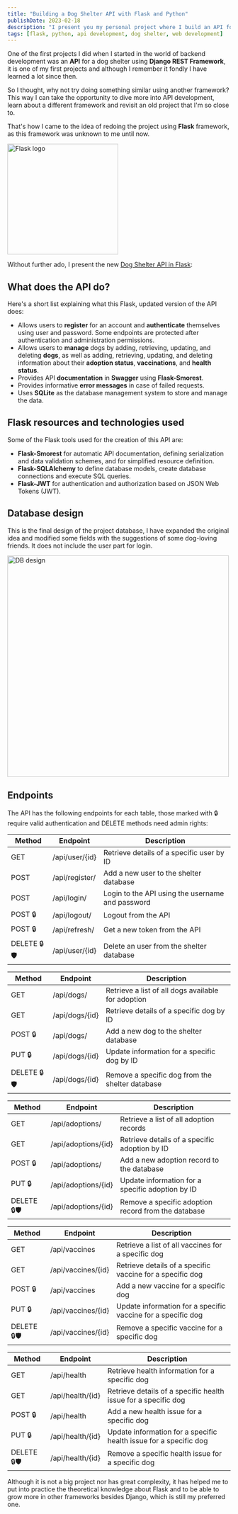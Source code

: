 ```yaml
---
title: "Building a Dog Shelter API with Flask and Python"
publishDate: 2023-02-18
description: "I present you my personal project where I build an API for a dog shelter for a friend, choosing Flask as framework"
tags: [flask, python, api development, dog shelter, web development]
---
```



One of the first projects I did when I started in the world of backend development was an **API** for a dog shelter using **Django REST Framework**, it is one of my first projects and although I remember it fondly I have learned a lot since then.

So I thought, why not try doing something similar using another framework? This way I can take the opportunity to dive more into API development, learn about a different framework and revisit an old project that I'm so close to.

That's how I came to the idea of redoing the project using **Flask** framework, as this framework was unknown to me until now.

<div className="flex justify-center">
    <Image src={picture_logo} alt="Flask logo" width="250px" data-theme-image />
</div>

Without further ado, I present the new [Dog Shelter API in Flask](https://github.com/bermudev/dog-shelter-api):

## What does the API do?

Here's a short list explaining what this Flask, updated version of the API does:

- Allows users to **register** for an account and **authenticate** themselves using user and password. Some endpoints are protected after authentication and administration permissions.
- Allows users to **manage** dogs by adding, retrieving, updating, and deleting **dogs**, as well as adding, retrieving, updating, and deleting information about their **adoption status**, **vaccinations**, and **health status**.
- Provides API **documentation** in **Swagger** using **Flask-Smorest**.
- Provides informative **error messages** in case of failed requests.
- Uses **SQLite** as the database management system to store and manage the data.

## Flask resources and technologies used

Some of the Flask tools used for the creation of this API are:

- **Flask-Smorest** for automatic API documentation, defining serialization and data validation schemes, and for simplified resource definition.
- **Flask-SQLAlchemy** to define database models, create database connections and execute SQL queries.
- **Flask-JWT** for authentication and authorization based on JSON Web Tokens (JWT).

## Database design

This is the final design of the project database, I have expanded the original idea and modified some fields with the suggestions of some dog-loving friends. It does not include the user part for login.

<div className="flex justify-center">
    <Image src={picture_db} alt="DB design" width="500px" data-theme-image />
</div>

## Endpoints

The API has the following endpoints for each table, those marked with 🔒 require valid authentication and DELETE methods need admin rights:

| Method      | Endpoint         | Description                                      |
| ----------- | ---------------- | ------------------------------------------------ |
| GET         | /api/user/\{id\} | Retrieve details of a specific user by ID        |
| POST        | /api/register/   | Add a new user to the shelter database           |
| POST        | /api/login/      | Login to the API using the username and password |
| POST 🔒     | /api/logout/     | Logout from the API                              |
| POST 🔒     | /api/refresh/    | Get a new token from the API                     |
| DELETE 🔒🛡️ | /api/user/\{id\} | Delete an user from the shelter database         |

| Method      | Endpoint         | Description                                        |
| ----------- | ---------------- | -------------------------------------------------- |
| GET         | /api/dogs/       | Retrieve a list of all dogs available for adoption |
| GET         | /api/dogs/\{id\} | Retrieve details of a specific dog by ID           |
| POST 🔒     | /api/dogs/       | Add a new dog to the shelter database              |
| PUT 🔒      | /api/dogs/\{id\} | Update information for a specific dog by ID        |
| DELETE 🔒🛡️ | /api/dogs/\{id\} | Remove a specific dog from the shelter database    |

| Method      | Endpoint              | Description                                         |
| ----------- | --------------------- | --------------------------------------------------- |
| GET         | /api/adoptions/       | Retrieve a list of all adoption records             |
| GET         | /api/adoptions/\{id\} | Retrieve details of a specific adoption by ID       |
| POST 🔒     | /api/adoptions/       | Add a new adoption record to the database           |
| PUT 🔒      | /api/adoptions/\{id\} | Update information for a specific adoption by ID    |
| DELETE 🔒🛡️ | /api/adoptions/\{id\} | Remove a specific adoption record from the database |

| Method      | Endpoint             | Description                                                  |
| ----------- | -------------------- | ------------------------------------------------------------ |
| GET         | /api/vaccines        | Retrieve a list of all vaccines for a specific dog           |
| GET         | /api/vaccines/\{id\} | Retrieve details of a specific vaccine for a specific dog    |
| POST 🔒     | /api/vaccines        | Add a new vaccine for a specific dog                         |
| PUT 🔒      | /api/vaccines/\{id\} | Update information for a specific vaccine for a specific dog |
| DELETE 🔒🛡️ | /api/vaccines/\{id\} | Remove a specific vaccine for a specific dog                 |

| Method      | Endpoint           | Description                                                       |
| ----------- | ------------------ | ----------------------------------------------------------------- |
| GET         | /api/health        | Retrieve health information for a specific dog                    |
| GET         | /api/health/\{id\} | Retrieve details of a specific health issue for a specific dog    |
| POST 🔒     | /api/health        | Add a new health issue for a specific dog                         |
| PUT 🔒      | /api/health/\{id\} | Update information for a specific health issue for a specific dog |
| DELETE 🔒🛡️ | /api/health/\{id\} | Remove a specific health issue for a specific dog                 |

Although it is not a big project nor has great complexity, it has helped me to put into practice the theoretical knowledge about Flask and to be able to grow more in other frameworks besides Django, which is still my preferred one.
